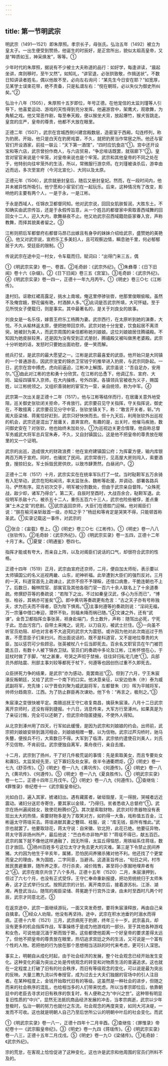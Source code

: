 ```yaml
---
---
---
```

title: 第一节明武宗
---



明武宗（1491—1521）即朱厚照。孝宗长子，母张氏。弘治五年（1492）被立为皇太子。一出生便受到赞扬，他诞生的时辰好，是正宫所出，貌似太祖高皇帝，又是“睟质如玉，神采焕发”，等等。①

少年时代的朱厚照，据说有不少被士大夫称道的品行：如好学，每逢讲读，“晨起坐讲，席则移时，至午又然”。如知礼，“讲官退，必张拱致敬，作揖送状”。不数日知讲读者姓名，偶以他故不至，必向左右询问：“某先生今日安在耶？”如宽厚，见某学士误束花带，绝不责备，只是私谓左右：“傥在朝班，必以失仪为御史所纠矣。”②

弘治十八年（1505），朱厚照十五岁即位，年号正德。在他宠信的太监刘瑾等人引导下，他喜爱运动、游戏的天性得到充分发挥。他遍游宫中，架鹰犬，观歌舞，为角觝之戏。他又常恶作剧，每至奉天殿，便以猴坐犬背，放起爆竹，猴犬皆跳走。皇宫的庄严，皇帝的尊贵，他都不大放在眼里。

正德二年（1507），武宗在宫城西侧兴建宫殿数层，造密室于西厢，勾连栉列，称为豹房。开始，他只是白天在豹房戏耍，不久，就把豹房当作常居之所。他还与宦官们开设酒家，前挂一联云：“天下第一酒馆”，“四时应饥食店”①。宫中还开设宝和等六店，武宗曾扮作商人，与六店贸易，“争忿喧话既罢，就宿廊下”②。皇宫对宦官来说是个牢笼，对皇帝来说也是个牢笼。武宗和其他皇帝的不同之处在于，他特别向往牢笼外的生活，所以，常微服行游京师。在刘瑾被诛杀后，游幸由近而远，多次至宣府（今河北宣化）、大同以及太原。

正德元年（1506），武宗就册封皇后，随后又册封皇妃。然而，在一段时间内，他并未被异性所吸引。他宁愿和小宦官们在一起玩乐。后来，这种情况有了改变，影响他的主要有两个人，一是于永，一是江彬。

于永是西域人，任锦衣卫都督同知。他对武宗说，回回女肌肤皙润，大胜东土。不知确实由武宗传旨，还是于永假传旨意，从一个姓吕的都督家中索取善西域舞的回回女十二人，迎入大内，歌舞昼夜不止。他又劝武宗召西域籍勋臣家眷入宫，声称教舞，而择其貌美者留之。③

江彬则把后军都督府右都督马昂已出嫁且有身孕的妹妹介绍给武宗，盛赞她的美艳④。他又对武宗说，宣府乐工多美妇人，且可观察边情，瞬息驰千里，何必郁郁居于大内，受廷臣的限制。①

传说武宗在途中见一村女，令车载而归，赋词曰：“出得门来三五，偶

①《明武宗实录》卷一、卷首。②毛奇龄：《武宗外纪》。①朱彝尊：《日下旧闻》卷十六《杂缀》。②《日下旧闻》卷三五《宫室》。③毛奇龄：《武宗外纪》。④《明武宗实录》卷一四一，正德十一年九月丙午。①《明史》卷三○七《江彬传》。

逢村妇。讴歌红裙高露足，挑水上南坡。俺这里停骖驻辔，他那里俊眼偷睃。虽然不及俺宫娥，野花偏有艳，村酒醉人多。”②此词是否武宗所填，大可怀疑。至于见所悦女子便载归，则是事实。其中最著名的，是关于刘良女的故事。

刘良女是一名乐伎，嫁晋王府乐工杨腾为妻。武宗西行，在太原听到她的演奏，大悦。不久从榆林返太原，便把她带回京师。武宗对她十分宠爱，饮食起居不离须臾。她被封为美人，而武宗周围的亲信都称她刘娘娘。这位刘娘娘居住腾禧殿。不知因为她皮肤较黑，还是因为没有受到正式册封，腾禧殿又被叫做黑老婆殿。武宗十分听她的话，发怒时只要她出面劝慰，便一笑而解。

统兵打仗，是武宗的最大愿望之一。江彬是武宗最喜爱的武臣。他开始只是大同镇的一个普通游击，因武宗宠爱的锦衣卫官钱宁的推举进入豹房，与武宗同卧起。一日，武宗在宫中搏虎，虎向前逼迫，江彬冲上解围，武宗虽说：“吾自足办，安用尔。”③由此对江彬的忠和勇十分欣赏。在江彬的怂恿下，他调辽东、宣府、大同、延绥四镇军入京师，在大内操练，号外四家。各镇领兵官被收为义子，赐国姓，以江彬统领之。又组织善骑射的宦官为一营，亲自统领，称为中军。④

武宗第一次出关是正德十二年（1517）。他与江彬等结伴而行，在居庸关意外地受阻，巡关御史张钦闭关拒命，不肯放行。武宗要召见守关指挥，守关指挥说，御史在，不敢擅离；武宗要召见分守中官，张钦坐镇关下，称：“敢言开关者，斩。”内阁大臣梁储、蒋冕恰好赶到，武宗只好怏怏而去。但十九天后，利用张钦外出巡视的机会，武宗还是混出了居庸关，直奔宣府。有趣的是，出关时，他催马疾驰，数问御史安在？对张钦，他也始终未加处分。①为巡视边关更合情理，他自称总督军务威武大将军总兵官朱寿，不久，又自封镇国公。这是他不把皇帝的尊贵放在眼里的又一个证明。

武宗的出巡，造成很大的财政浪费：他在宣府建镇国公府；为挥霍方便，输内库银两百万两于宣府。同时，也骚扰了民间。武宗常夜行，见高屋大房则闯入，索要酒食，搜掠妇女。军士拆毁民房供炊，以致市肆萧然，白昼闭户。②

正德十二年（1517）十月，武宗实实在在统率军队打了一仗。当时鞑靼军五万余骑有入犯举动，武宗在阳和闻讯，率太监张永、魏彬等赴援，并调动、部署各路兵马，俨然有序。双方初次交手，明军被分割数处，但由于武宗亲自督阵，“众殊死战，敌少却，诸军乃得合”。第二天，自辰时至酉时，大战百余合，鞑靼军退。此役明军杀敌十六，被杀五十二人，重伤五百六十三人，武宗也险些被俘，差点重演“土木之变”的悲剧。③武宗返回京师，大臣们在德胜门迎候。他对阁臣们说：“朕在榆河亲斩敌首一级，亦知之乎？”杨廷和等肯定是哭笑不得，只能顿首称圣武。①实录记载这一事件，对武宗的

②张合：《宙载》卷上。③《明史》卷三○七《江彬传》。①《明史》卷一八八《张钦传》。②毛奇龄：《武宗外纪》。③《明武宗实录》卷一五四，正德十二年十月丁未。①夏燮：《明通鉴》卷四七。

指挥才能或有夸大，而亲自上阵，以及对阁臣们说话的口气，却很符合武宗的性格。

正德十四年（1519）正月，武宗由宣府还京师，二月，便自加太师衔，表示要以太师镇国公的名义巡视两畿、山东，祀神祈福。此举遭到大臣们的强烈反对。三月的一天，科道官首先上疏谏止，武宗不但不予理睬，还借口病惫，干脆连朝也不上了。后数日，翰林院官、部属官及其他各衙门官一百六十余人联名上了十余道奏疏。修撰舒芬等的奏疏说：“若陛下之出，不过如秦皇汉武，侈心为乐而已”，“博张、柏谷，其祸亦可鉴矣”②。郎中黄巩等奏疏更有危言：“古之天子亦有号称独夫，求为匹夫而不得者，窃为陛下惧焉。”③主事何遵等的奏疏则说：“淫祠无福，万一宗藩中借口奉迎，潜怀不轨，则福未降而祸已随。”④文谏之外，还有“武谏”。金吾卫都指挥佥事张英，袒身赴端门，负土数升，声称：随驾出必死，宁死于此。恐血污宫门，自带土来掩之。说完，以刀自刃，被武士拦住。⑤一向虽不听官员劝阻、却也对言者不大追究的武宗大为震怒。或许因为他对此次南巡过于热衷，不愿意臣子们来扫兴。而出面说话的，既不是科道官，又不是地位尊贵的大臣，加以惩罚可少些顾忌。张英被杖八十后当即死去。百余名文职官员在午门被罚跪五日，有数十人被下锦衣卫狱。官员们的奏疏中多论及江彬，江彬怀恨在心，于廷杖时做了手脚，“杖之甚重，号哭之声彻于禁掖，往往舁归私宅几绝”①。兵部员外郎陆震、刑部主事刘较等都死于杖下，何遵等也因创伤过重不久即死去。

众臣拼死力争的结果，是武宗“亦为感动，竟罢南巡”②。但到了六月，宁王朱宸濠反叛朝廷，又给了武宗一个南下的口实。他决意亲征，以安边伯朱（许）泰为威武副将军，充先锋；以宁晋伯刘聚为威武副将军，左都督朱（刘）晖为平贼将军，帅师分趋南京、江西。为了防止群臣再次谏劝，他下令：“再言之，极刑之。”③

朱宸濠之变很快被平定。南赣巡抚王守仁收复南昌，擒获朱宸濠。八月十二日武宗离开京师时，还没有得到捷报。十六日，消息传来，大军方行至涿州。如果真是为了亲征讨叛，完全可以还朝了，但武宗命隐匿捷报，不使外人得知。

从北京到涿州用了四天，行军如此缓慢，是因为武宗和刘娘娘的约会。出师前，武宗把刘娘娘安排到潞河相会，刘娘娘相赠一簪，以为信物。武宗过芦沟桥时，驰马失簪，便按兵不行，大索数日不得。大军到了临清，武宗依约遣使召刘美人，刘氏不见信物，不肯前往。武宗便独自离军，乘舟夜行，亲自去接。

十二月，武宗到了扬州，干了好几件极荒诞的事情：先是索取美女，而且专要处女和寡妇。太监吴经先至，记下寡妇及处女家。夜半令通衢燃炬，②《明史》卷一七九《舒芬传》。③《明史》卷一八九《黄巩传》、《何遵传》。④《明史》卷一八九《黄巩传》、《何遵传》。⑤《明史》卷一八九《夏良胜传》。①《明武宗实录》卷一七二，正德十四年三月戊午。②《明史》卷一八九《何遵传》。③查继佐：《罪惟录》帝纪卷十一《武宗毅皇帝纪》。

光如白日，遍入其家，掳诸妇出。遇有藏匿者，破垣毁屋，无一得脱，哭喊者远近震动。诸妇分送尼寺寄住，要其家以金赎，“乃得归。贫者悉收入总督府”①。武宗在扬州遍阅妓女，致使花粉腾价②。其次是索取财物，武宗对珍贵器物没有表现出太大的热情，索要财物多是为了取笑对方，如钓得一大鱼，戏称值五百金，江彬逼太守蒋瑶买去。蒋瑶进献其妻之簪珥、袿服，说：“库无钱，臣所有惟此。”武宗也就罢了。他要取琼花，蒋太守说：自宋徽、钦北狩，此花已绝。他要征异物，蒋太守答非扬州所产，最后他说：“苎白布亦非物产耶？”蒋瑶不得已，献五百匹。武宗的属下就不像他这样通融了，因无所得，太监丘得恼怒，用铁絙系住蒋瑶，数日才放回。③扬州百姓多亏这位太守才免去更大的灾难。第三是下令禁止民间养猪。大约因为他生于辛亥年，属猪，恐怕民间养猪杀猪对他不利。他还找了个更堂而皇之的理由，朱为国姓，二字同音，当避讳。这道圣旨传出，“旬日之间，村市居民畏避重罪，随所养之豕，尽行杀卖，减价贱售，甚至将小豕掘地埋弃者有之”④。武宗在南京共住了八个多月。正德十五年（1520）二月，朱宸濠押到，但过了六七个月，也没有正式受俘。王守仁奉命重新报捷，把功劳统统归于太师朱寿，这才正式举行仪式。按照武宗的计划，离开南京后，接着游苏杭、江浙、湖湘，再登武当山。随驾的阁臣梁储、蒋冕跪于行宫外泣谏，由未时至酉时凡两个时辰，武宗才同意北还。⑤

在返京途中，武宗一面继续游玩，一面又突发奇想，要将朱宸濠释放，再由自己亲自擒拿。①经众人劝阻，他没有再坚持。途中，武宗在积水池垂钓时溺水而得病。正德十六年（1521）三月，武宗病死于豹房，终年三十一岁。武宗喜兵，却没有更多的机会指挥作战，军事操练于是成为他游戏的一部分。至于其他各种游戏和女色，可说他是沉湎于斯而毁于斯。这些都使他距离一个好皇帝的要求差得太远了。但他不把皇帝的尊贵放在眼里，热切追求宫廷之外的生活，又可说是一个富有个性的人物。若把他的行为放在那个思想相当活跃的时代来考虑，更可引人深思。

事实上，明朝自从成化时起，由于社会经济的发展，整个社会观念已经开始发生变化。这种变化的最为突出之处是传统观念的转变和对物质生活的普遍追求。这也就在一定程度上打破了旧有的社会秩序，而旧有等级观念的变化，可以说是最为突出的反映。大量三教九流以传奉授官，成为过去士大夫们独据的官场中的引人注目者。在某种程度上，金钱开始取代旧有的等级。这虽然是一种社会的进步，但随之而来的社会秩序的混乱，也给相当多的人们带来忧虑。所以当孝宗即位后，依靠朝廷中的老臣去寻求对旧有秩序的恢复时，有人便称之为“中兴之世”。这种带有明显复旧性质的“中兴”，显然无法抵抗商品经济发展的冲击，当孝宗病逝，武宗以少年登极时，弘治一朝的努力也就付之东流。社会观念的再度突变，如同大河决堤，一发而不可收。这也就是明朝人自己乃至后世所公认的明朝中叶后的社会变化。而武

①《明武宗实录》卷一八一，正德十四年十二月辛酉。②查继佐：《罪惟录》帝纪卷十一《武宗毅皇帝纪》。③《明史》卷一九四《蒋瑶传》。④《明武宗实录》卷一八三，正德十五年二月戊戌。⑤《明史》卷一九○《梁储传》。①毛奇龄：《武宗外纪》。

宗的荒怠，在客观上恰恰促进了这种变化，这也许是武宗和他周围的官员们所料不及的。